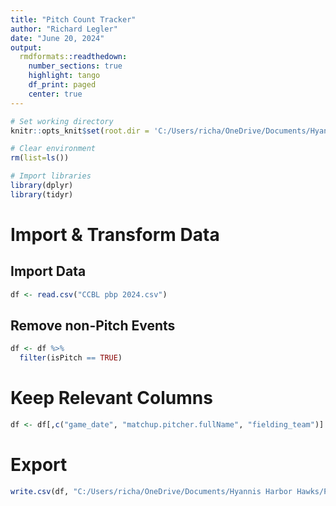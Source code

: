 ---
title: "Pitch Count Tracker"
author: "Richard Legler"
date: "June 20, 2024"
output: 
  rmdformats::readthedown:
    number_sections: true
    highlight: tango
    df_print: paged
    center: true
---

```{r setup, include=FALSE}
# Set working directory
knitr::opts_knit$set(root.dir = 'C:/Users/richa/OneDrive/Documents/Hyannis Harbor Hawks/Cape Code Data')

# Clear environment
rm(list=ls())

# Import libraries
library(dplyr)
library(tidyr)
```

# Import & Transform Data
## Import Data

```{r}
df <- read.csv("CCBL pbp 2024.csv")
```

## Remove non-Pitch Events

```{r}
df <- df %>%
  filter(isPitch == TRUE)
```

# Keep Relevant Columns

```{r}
df <- df[,c("game_date", "matchup.pitcher.fullName", "fielding_team")]
```

# Export

```{r}
write.csv(df, "C:/Users/richa/OneDrive/Documents/Hyannis Harbor Hawks/Pitch Count Tracker/Pitch_Count_Data_CCBL_2024.csv", row.names = FALSE)
```

